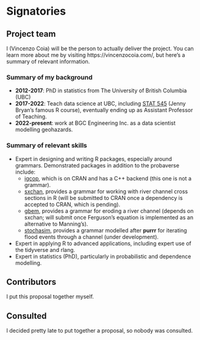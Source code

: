 # Signatories
<!-- 
This section provides the ISC with a view of the support received from the community for a proposal. Acceptance isn't predicated on popularity but community acceptance is important.  Willingness to accept outside input is also a good marker for project delivery. 

An optional section would be for R-Core signatories where changes to R are proposed.
-->

## Project team
<!-- 
Who are the people responsible for actually delivering the project if the proposal gets accepted and are already signed up and rearing to go?
-->

I (Vincenzo Coia) will be the person to actually deliver the project. You can learn more about me by visiting https://vincenzocoia.com/, but here's a summary of relevant information.

### Summary of my background

- **2012-2017**: PhD in statistics from The University of British Columbia (UBC)
- **2017-2022**: Teach data science at UBC, including [STAT 545](https://stat545.stat.ubc.ca/) (Jenny Bryan's famous R course), eventually ending up as Assistant Professor of Teaching.
- **2022-present**: work at BGC Engineering Inc. as a data scientist modelling geohazards.

### Summary of relevant skills

- Expert in designing and writing R packages, especially around grammars. Demonstrated packages in addition to the probaverse include: 
    - [igcop](https://igcop.netlify.app/), which is on CRAN and has a C++ backend (this one is not a grammar).
    - [sxchan](https://stochagbem.github.io/sxchan/), provides a grammar for working with river channel cross sections in R (will be submitted to CRAN once a dependency is accepted to CRAN, which is pending).
    - [gbem](https://stochagbem.github.io/gbem/), provides a grammar for eroding a river channel (depends on sxchan; will submit once Ferguson's equation is implemented as an alternative to Manning's).
    - [stochasim](https://stochagbem.github.io/stochasim/), provides a grammar modelled after **purrr** for iterating flood events through a channel (under development).
- Expert in applying R to advanced applications, including expert use of the tidyverse and rlang.
- Expert in statistics (PhD), particularly in probabilistic and dependence modelling.

## Contributors
<!-- 
Who are the people who have actively helped with this proposal but won't necessarily be on the core project team later?
-->

I put this proposal together myself. 

## Consulted
<!-- 
Who has been given the opportunity to provide feedback on the proposal? This should include any R Consortium & ISC members who the proposal has been discussed with.
-->

I decided pretty late to put together a proposal, so nobody was consulted. 